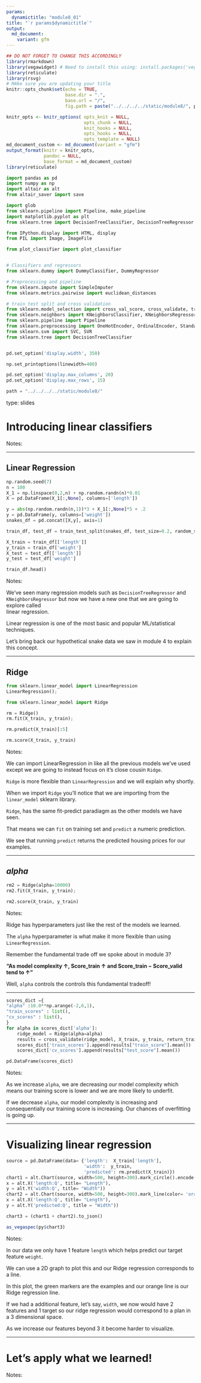 ```yaml
---
params:
  dynamictitle: "module8_01"
title: "`r params$dynamictitle`"
output: 
  md_document:
    variant: gfm
---
```



```r
## DO NOT FORGET TO CHANGE THIS ACCORDINGLY 
library(rmarkdown)
library(vegawidget) # Need to install this using: install.packages('vegawidget')
library(reticulate)
library(rsvg)
# MAke sure you are updating your title 
knitr::opts_chunk$set(echo = TRUE,
                      base.dir = ".", 
                      base.url = "/",
                      fig.path = paste("../../../../static/module8/", params$dynamictitle,"/", sep = ""))

knitr_opts <- knitr_options( opts_knit = NULL,
                             opts_chunk = NULL,
                             knit_hooks = NULL,
                             opts_hooks = NULL,
                             opts_template = NULL)
md_document_custom <- md_document(variant = "gfm")
output_format(knitr = knitr_opts,
              pandoc = NULL,
              base_format = md_document_custom)
library(reticulate)

```


```python
import pandas as pd
import numpy as np
import altair as alt
from altair_saver import save

import glob
from sklearn.pipeline import Pipeline, make_pipeline
import matplotlib.pyplot as plt
from sklearn.tree import DecisionTreeClassifier, DecisionTreeRegressor, export_graphviz

from IPython.display import HTML, display
from PIL import Image, ImageFile

from plot_classifier import plot_classifier


# Classifiers and regressors
from sklearn.dummy import DummyClassifier, DummyRegressor

# Preprocessing and pipeline
from sklearn.impute import SimpleImputer
from sklearn.metrics.pairwise import euclidean_distances

# train test split and cross validation
from sklearn.model_selection import cross_val_score, cross_validate, train_test_split
from sklearn.neighbors import KNeighborsClassifier, KNeighborsRegressor
from sklearn.pipeline import Pipeline
from sklearn.preprocessing import OneHotEncoder, OrdinalEncoder, StandardScaler, MinMaxScaler
from sklearn.svm import SVC, SVR
from sklearn.tree import DecisionTreeClassifier


pd.set_option('display.width', 350)

np.set_printoptions(linewidth=400)

pd.set_option('display.max_columns', 20)
pd.set_option('display.max_rows', 15)

path = "../../../../static/module8/"
```


type: slides

# Introducing linear classifiers

Notes: <br>

---

## Linear Regression

```python
np.random.seed(7)
n = 100
X_1 = np.linspace(0,2,n) + np.random.randn(n)*0.01
X = pd.DataFrame(X_1[:,None], columns=['length'])

y = abs(np.random.randn(n,1))*3 + X_1[:,None]*5 + .2
y = pd.DataFrame(y, columns=['weight'])
snakes_df = pd.concat([X,y], axis=1)

train_df, test_df = train_test_split(snakes_df, test_size=0.2, random_state=77)

X_train = train_df[['length']]
y_train = train_df['weight']
X_test = test_df[['length']]
y_test = test_df['weight']


```

```python
train_df.head()
```



Notes: 

We've seen many regression models such as `DecisionTreeRegressor` and `KNeighborsRegressor` but now we have a new one that we are going to explore called  
linear regression. 

Linear regression is one of the most basic and popular ML/statistical techniques.

Let's bring back our hypothetical snake data we saw in module 4 to explain this concept. 



---

## Ridge

```python
from sklearn.linear_model import LinearRegression
LinearRegression();
```


```python
from sklearn.linear_model import Ridge
```

```python
rm = Ridge()
rm.fit(X_train, y_train);
```

```python
rm.predict(X_train)[:5]
```

```python
rm.score(X_train, y_train)
```


Notes: 

We can import LinearRegression in like all the previous models we've used except we are going to instead focus on it's close cousin `Ridge`. 

`Ridge` is more flexible than `LinearRegression` and we will explain why shortly. 

When we import `Ridge` you'll notice that we are importing from the `linear_model` sklearn library. 

`Ridge`, has the same fit-predict paradiagm as the other models we have seen. 

That means we can `fit` on training set and `predict` a numeric prediction. 


We see that running `predict` returns the predicted housing prices for our examples. 

---

## *alpha*

```python
rm2 = Ridge(alpha=10000)
rm2.fit(X_train, y_train);
```

```python
rm2.score(X_train, y_train)
```



Notes:

Ridge has hyperparameters just like the rest of the models we learned. 

The `alpha` hyperparameter is what make it more flexible than using `LinearRegression`. 

Remember the fundamental trade off we spoke about in module 3?

**"As model complexity ↑, Score_train ↑ and Score_train − Score_valid tend to ↑"**

Well, `alpha` controls the controls this fundamental tradeoff!

---



```python
scores_dict ={
"alpha" :10.0**np.arange(-2,6,1),
"train_scores" : list(),
"cv_scores" : list(),
}
for alpha in scores_dict['alpha']:
    ridge_model = Ridge(alpha=alpha)
    results = cross_validate(ridge_model, X_train, y_train, return_train_score=True)
    scores_dict['train_scores'].append(results["train_score"].mean())
    scores_dict['cv_scores'].append(results["test_score"].mean())
```

```python
pd.DataFrame(scores_dict)
```



Notes: 

As we increase `alpha`, we are decreasing our model complexity which means our training score is lower and we are more likely to underfit. 

If we decrease `alpha`, our model complexity is increasing and consequentially our training score is increasing. Our chances of overfitting is going up. 


---

# Visualizing linear regression

```python

source = pd.DataFrame(data= {'length':  X_train['length'],
                             'width':  y_train,
                             'predicted': rm.predict(X_train)})
chart1 = alt.Chart(source, width=500, height=300).mark_circle().encode(
x = alt.X('length:Q', title= "Length"), 
y = alt.Y('width:Q', title= "Width"))
chart2 = alt.Chart(source, width=500, height=300).mark_line(color= 'orange').encode(
x = alt.X('length:Q', title= "Length"), 
y = alt.Y('predicted:Q', title = "Width"))

chart3 = (chart1 + chart2).to_json()
```


```r
as_vegaspec(py$chart3)
```


Notes: 

In our data we only have 1 feature `length` which helps predict our target feature `weight`. 

We can use a 2D graph to plot this and our Ridge regression corresponds to a line. 

In this plot, the green markers are the examples and our orange line is our Ridge regression line. 


If we had a additional feature, let's say, `width`, we now would have 2 features and 1 target so our ridge regression would correspond to a plan in a 3 dimensional space. 

As we increase our features beyond 3 it become harder to visualize. 

---

# Let’s apply what we learned!

Notes: <br>